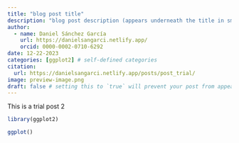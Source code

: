 ```yaml
---
title: "blog post title"
description: "blog post description (appears underneath the title in smaller text) which is included on the listing page"
author:
  - name: Daniel Sánchez García
    url: https://danielsangarci.netlify.app/
    orcid: 0000-0002-0710-6292
date: 12-22-2023
categories: [ggplot2] # self-defined categories
citation: 
  url: https://danielsangarci.netlify.app/posts/post_trial/ 
image: preview-image.png
draft: false # setting this to `true` will prevent your post from appearing on your listing page until you're ready!
---
```


This is a trial post 2

``` r
library(ggplot2)

ggplot()
```
